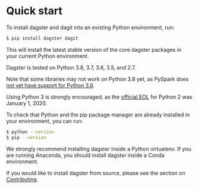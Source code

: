 
<DynamicMetaTags
  title="Quick start | Dagster"
  description="Dagster is a system for building modern data applications."
/>

# Quick start

To install dagster and dagit into an existing Python environment, run:

```bash
$ pip install dagster dagit
```

This will install the latest stable version of the core dagster packages
in your current Python environment.

Dagster is tested on Python 3.8, 3.7, 3.6, 3.5, and 2.7.

Note that some libraries may not work on Python 3.8 yet, as PySpark does
[not yet have support for Python 3.8](https://github.com/apache/spark/pull/26194).

Using Python 3 is strongly encouraged, as the [official
EOL](https://www.python.org/doc/sunset-python-2/) for Python 2 was
January 1, 2020.

To check that Python and the pip package manager are already installed
in your environment, you can run:

```bash
$ python --version
$ pip --version
```

We strongly recommend installing dagster inside a Python virtualenv. If
you are running Anaconda, you should install dagster inside a Conda
environment.

If you would like to install dagster from source, please see the section
on [Contributing](/docs/community/contributing).
